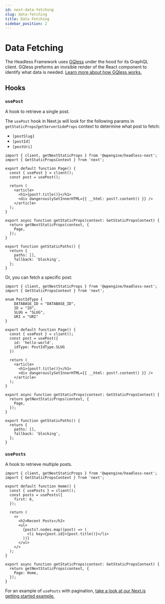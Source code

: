 ```yaml
---
id: next-data-fetching
slug: data-fetching
title: Data Fetching
sidebar_position: 2
---
```


# Data Fetching

The Headless Framework uses [GQless](https://gqless.com/react/fetching-data) under the hood for its GraphQL client. GQless preforms an invisible render of the React component to identify what data is needed. [Learn more about how GQless works.](https://gqless.com/intro/how-it-works)

## Hooks

### `usePost`

A hook to retrieve a single post.

The `usePost` hook in Next.js will look for the following params in `getStaticProps`/`getServerSideProps` context to determine what post to fetch:

* `[postSlug]`
* `[postId]`
* `[postUri]`

```tsx title="/src/pages/posts/[postSlug].tsx" {6,10,11}
import { client, getNextStaticProps } from '@wpengine/headless-next';
import { GetStaticPropsContext } from 'next';

export default function Page() {
  const { usePost } = client();
  const post = usePost();

  return (
    <article>
      <h1>{post?.title()}</h1>
      <div dangerouslySetInnerHTML={{ __html: post?.content() }} />
    </article>
  );
}

export async function getStaticProps(context: GetStaticPropsContext) {
  return getNextStaticProps(context, {
    Page,
  });
}

export function getStaticPaths() {
  return {
    paths: [],
    fallback: 'blocking',
  };
}
```

Or, you can fetch a specific post:

```tsx {4-9,13-16}
import { client, getNextStaticProps } from '@wpengine/headless-next';
import { GetStaticPropsContext } from 'next';

enum PostIdType {
    DATABASE_ID = "DATABASE_ID",
    ID = "ID",
    SLUG = "SLUG",
    URI = "URI"
}

export default function Page() {
  const { usePost } = client();
  const post = usePost({
    id: 'hello-world',
    idType: PostIdType.SLUG
  })

  return (
    <article>
      <h1>{post?.title()}</h1>
      <div dangerouslySetInnerHTML={{ __html: post?.content() }} />
    </article>
  );
}

export async function getStaticProps(context: GetStaticPropsContext) {
  return getNextStaticProps(context, {
    Page,
  });
}

export function getStaticPaths() {
  return {
    paths: [],
    fallback: 'blocking',
  };
}
```

### `usePosts`

A hook to retrieve multiple posts.

```tsx title="src/pages/index.tsx" {6-8,14-16}
import { client, getNextStaticProps } from '@wpengine/headless-next';
import { GetStaticPropsContext } from 'next';

export default function Home() {
  const { usePosts } = client();
  const posts = usePosts({
    first: 6,
  });

  return (
    <>
      <h2>Recent Posts</h2>
      <ul>
        {posts?.nodes.map((post) => (
          <li key={post.id}>{post.title()}</li>
        ))}
      </ul>
    </>
  );
}

export async function getStaticProps(context: GetStaticPropsContext) {
  return getNextStaticProps(context, {
    Page: Home,
  });
}
```

For an example of `usePosts` with pagination, [take a look at our Next.js getting started example.](https://github.com/wpengine/headless-framework/blob/canary/examples/next/getting-started/src/pages/posts/index.tsx#L17-L22)